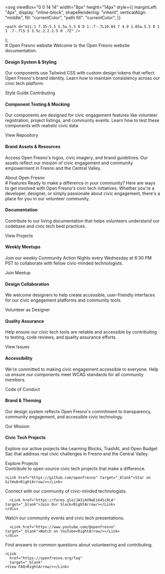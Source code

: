 
  <svg
    viewBox="0 0 14 14"
    width="8px"
    height="14px"
    style={{
      marginLeft: "4px",
      display: "inline-block",
      shapeRendering: "inherit",
      verticalAlign: "middle",
      fill: "currentColor",
      "path fill": "currentColor",
    }}
  >
    <path d="m11.1 7.35-5.5 5.5a.5.5 0 0 1-.7-.7L10.04 7 4.9 1.85a.5.5 0 1 1 .7-.7l5.5 5.5c.2.2.2.5 0 .7Z" />
  </svg>
);

<Meta title="Style Guide Contributing" />

<div className="sb-container">
  <div className="sb-section-title">
    # Open Fresno website
    Welcome to the Open Fresno website documentation.
  </div>
  <div className="sb-section">
    <div className="sb-section-item">
      <BasePathImage
        src="/storybook-assets/styling.png"
        alt="Open Fresno design system with Tailwind CSS and custom styling"
        width={0}
        height={0}
        style={{width: "100%", height: "auto"}}
      />
      <h4 className="sb-section-item-heading">Design System & Styling</h4>
      <p className="sb-section-item-paragraph">Our components use Tailwind CSS with custom design tokens that reflect
        Open Fresno's brand identity. Learn how to maintain consistency across our civic tech platform.</p>
      <Link
        href="https://openfresno.org/get-started"
        target="_blank"
      >Style Guide Contributing<RightArrow/></Link>
    </div>
    <div className="sb-section-item">
      <BasePathImage
        width={0}
        height={0}
        style={{width: "100%", height: "auto"}}
        src="/storybook-assets/context.png"
        alt="Testing civic tech components with proper context and mock data"
      />
      <h4 className="sb-section-item-heading">Component Testing & Mocking</h4>
      <p className="sb-section-item-paragraph">Our components are designed for civic engagement features like volunteer
        registration, project listings, and community events. Learn how to test these components with realistic civic
        data.</p>
      <Link
        href="https://github.com/openfresno/fe-openfresno.org-doc"
        target="_blank"
      >View Repository<RightArrow/></Link>
    </div>
    <div className="sb-section-item">
      <BasePathImage
        width={0}
        height={0}
        style={{width: "100%", height: "auto"}}
        src="/storybook-assets/assets.png"
        alt="Open Fresno brand assets, icons, and civic imagery"
      />
      <div>
        <h4 className="sb-section-item-heading">Brand Assets & Resources</h4>
        <p className="sb-section-item-paragraph">Access Open Fresno's logos, civic imagery, and brand guidelines. Our
          assets reflect our mission of civic engagement and community empowerment in Fresno and the Central Valley.</p>
        <Link
          href="https://openfresno.org/about"
          target="_blank"
        >About Open Fresno<RightArrow/></Link>
      </div>
    </div>
  </div>
</div>
<div className="sb-container">
  <div className="sb-section-title">
    # Features
    Ready to make a difference in your community? Here are ways to get involved with Open Fresno's civic tech
    initiatives. Whether you're a developer, designer, or simply passionate about civic engagement, there's a place for
    you in our volunteer community.
  </div>

  <div className="sb-section">
    <div className="sb-features-grid">
      <div className="sb-grid-item">
        <BasePathImage
          width={0}
          height={0}
          style={{width: "100%", height: "auto"}}
          src="/storybook-assets/docs.png"
          alt="Open Fresno component documentation and development guides"
        />
        <h4 className="sb-section-item-heading">Documentation</h4>
        <p className="sb-section-item-paragraph">Contribute to our living documentation that helps volunteers understand
          our codebase and civic tech best practices.</p>
        <Link
          href="https://openfresno.org/projects"
          target="_blank"
        >View Projects<RightArrow/></Link>
      </div>
      <div className="sb-grid-item">
        <BasePathImage
          width={0}
          height={0}
          style={{width: "100%", height: "auto"}}
          src="/storybook-assets/share.png"
          alt="Open Fresno volunteers collaborating on civic tech projects"
        />
        <h4 className="sb-section-item-heading">Weekly Meetups</h4>
        <p className="sb-section-item-paragraph">Join our weekly Community Action Nights every Wednesday at 6:30 PM PST
          to collaborate with fellow civic-minded technologists.</p>
        <Link
          href="https://www.meetup.com/openfresno/"
          target="_blank"
        >Join Meetup<RightArrow/></Link>
      </div>
      <div className="sb-grid-item">
        <BasePathImage
          width={0}
          height={0}
          style={{width: "100%", height: "auto"}}
          src="/storybook-assets/figma-plugin.png"
          alt="Open Fresno design collaboration and civic tech design systems"
        />
        <h4 className="sb-section-item-heading">Design Collaboration</h4>
        <p className="sb-section-item-paragraph">We welcome designers to help create accessible, user-friendly
          interfaces for our civic engagement platforms and community tools.</p>
        <Link
          href="https://openfresno.org/get-started"
          target="_blank"
        >Volunteer as Designer<RightArrow/></Link>
      </div>
      <div className="sb-grid-item">
        <BasePathImage
          width={0}
          height={0}
          style={{width: "100%", height: "auto"}}
          src="/storybook-assets/testing.png"
          alt="Testing Open Fresno civic tech components for reliability"
        />
        <h4 className="sb-section-item-heading">Quality Assurance</h4>
        <p className="sb-section-item-paragraph">Help ensure our civic tech tools are reliable and accessible by
          contributing to testing, code reviews, and quality assurance efforts.</p>
        <Link
          href="https://github.com/openfresno/fe-openfresno.org-doc/issues"
          target="_blank"
        >View Issues<RightArrow/></Link>
      </div>
      <div className="sb-grid-item">
        <BasePathImage
          width={0}
          height={0}
          style={{width: "100%", height: "auto"}}
          src="/storybook-assets/accessibility.png"
          alt="Making civic tech accessible to all community members"
        />
        <h4 className="sb-section-item-heading">Accessibility</h4>
        <p className="sb-section-item-paragraph">We're committed to making civic engagement accessible to everyone. Help
          us ensure our components meet WCAG standards for all community members.</p>
        <Link
          href="https://openfresno.org/code-of-conduct"
          target="_blank"
        >Code of Conduct<RightArrow/></Link>
      </div>
      <div className="sb-grid-item">
        <BasePathImage
          width={0}
          height={0}
          style={{width: "100%", height: "auto"}}
          src="/storybook-assets/theming.png"
          alt="Open Fresno brand themes and civic tech styling"
        />
        <h4 className="sb-section-item-heading">Brand & Theming</h4>
        <p className="sb-section-item-paragraph">Our design system reflects Open Fresno's commitment to transparency,
          community engagement, and accessible civic technology.</p>
        <Link
          href="https://openfresno.org/about"
          target="_blank"
        >Our Mission<RightArrow/></Link>
      </div>
    </div>
  </div>
</div>
<div className="sb-addon">
  <div className="sb-addon-text">
    <h4>Civic Tech Projects</h4>
    <p className="sb-section-item-paragraph">Explore our active projects like Learning Blocks, TrashAI, and Open Budget
      Sac that address real civic challenges in Fresno and the Central Valley.</p>
    <Link
      href="https://openfresno.org/projects"
      target="_blank"
    >Explore Projects<RightArrow/></Link>
  </div>
  <div className="sb-addon-img">
    <BasePathImage
      width={650}
      height={347}
      src="/storybook-assets/addon-library.png"
      alt="Open Fresno civic tech projects making a difference in the community."
    />
  </div>
</div>

<div className="sb-section sb-socials">
  <div className="sb-section-item">
    <BasePathImage
      width={32}
      height={32}
      layout="fixed"
      src="/storybook-assets/github.svg"
      alt="Github logo"
      className="sb-explore-image"
    />
    Contribute to open-source civic tech projects that make a difference.

    <Link href="https://github.com/openfresno" target="_blank">Star on GitHub<RightArrow/></Link>

  </div>
  <div className="sb-section-item">
    <BasePathImage
      width={33}
      height={32}
      layout="fixed"
      src="/storybook-assets/discord.svg"
      alt="Slack logo"
      className="sb-explore-image"
    />
    <div>
      Connect with our community of civic-minded technologists.

      <Link href="https://forms.gle/JA3jAV9wE1645i9LA" target="_blank">Join Our Slack<RightArrow/></Link>
    </div>

  </div>
  <div className="sb-section-item">
    <BasePathImage
      width={32}
      height={32}
      layout="fixed"
      src="/storybook-assets/youtube.svg"
      alt="Youtube logo"
      className="sb-explore-image"
    />
    <div>
      Watch our community events and civic tech presentations.

      <Link href="https://www.youtube.com/@openfresno" target="_blank">Watch on YouTube<RightArrow/></Link>
    </div>

  </div>
  <div className="sb-section-item">
    <BasePathImage
      width={33}
      height={32}
      layout="fixed"
      src="/storybook-assets/tutorials.svg"
      alt="FAQ icon"
      className="sb-explore-image"
    />
    <p>Find answers to common questions about volunteering and contributing.</p>

    <Link
      href="https://openfresno.org/faq"
      target="_blank"
    >View FAQ<RightArrow/></Link>

  </div>
</div>

<style>
  {`
  .sb-container {
    margin-bottom: 48px;
  }

    .sb-section {
      width: 100%;
      display: flex;
      flex-direction: row;
      gap: 20px;
    }

    img {
      object-fit: cover;
    }

    .sb-section-title {
      margin-bottom: 32px;
    }

    .sb-section a:not(h1 a, h2 a, h3 a) {
      font-size: 14px;
    }

    .sb-section-item, .sb-grid-item {
      flex: 1;
      display: flex;
      flex-direction: column;
    }

    .sb-section-item-heading {
      padding-top: 20px !important;
      padding-bottom: 5px !important;
      margin: 0 !important;
    }
    .sb-section-item-paragraph {
      margin: 0;
      padding-bottom: 10px;
    }

    .sb-chevron {
      margin-left: 5px;
    }

    .sb-features-grid {
      display: grid;
      grid-template-columns: repeat(2, 1fr);
      grid-gap: 32px 20px;
    }

    .sb-socials {
      display: grid;
      grid-template-columns: repeat(4, 1fr);
    }

    .sb-socials p {
      margin-bottom: 10px;
    }

    .sb-explore-image {
      max-height: 32px;
      align-self: flex-start;
    }

    .sb-addon {
      width: 100%;
      display: flex;
      align-items: center;
      position: relative;
      background-color: #EEF3F8;
      border-radius: 5px;
      border: 1px solid rgba(0, 0, 0, 0.05);
      background: #EEF3F8;
      height: 180px;
      margin-bottom: 48px;
      overflow: hidden;
    }

    .sb-addon-text {
      padding-left: 48px;
      max-width: 240px;
    }

    .sb-addon-text h4 {
      padding-top: 0px;
    }

    .sb-addon-img {
      position: absolute;
      left: 345px;
      top: 0;
      height: 100%;
      width: 200%;
      overflow: hidden;
    }

    .sb-addon-img img {
      width: 650px;
      transform: rotate(-15deg);
      margin-left: 40px;
      margin-top: -72px;
      box-shadow: 0 0 1px rgba(255, 255, 255, 0);
      backface-visibility: hidden;
    }

    @media screen and (max-width: 800px) {
      .sb-addon-img {
        left: 300px;
      }
    }

    @media screen and (max-width: 600px) {
      .sb-section {
        flex-direction: column;
      }

      .sb-features-grid {
        grid-template-columns: repeat(1, 1fr);
      }

      .sb-socials {
        grid-template-columns: repeat(2, 1fr);
      }

      .sb-addon {
        height: 280px;
        align-items: flex-start;
        padding-top: 32px;
        overflow: hidden;
      }

      .sb-addon-text {
        padding-left: 24px;
      }

      .sb-addon-img {
        right: 0;
        left: 0;
        top: 130px;
        bottom: 0;
        overflow: hidden;
        height: auto;
        width: 124%;
      }

      .sb-addon-img img {
        width: 1200px;
        transform: rotate(-12deg);
        margin-left: 0;
        margin-top: 48px;
        margin-bottom: -40px;
        margin-left: -24px;
      }
    }
`}
</style>

